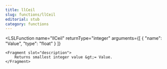 ```yaml
---
title: llCeil
slug: functions/llCeil
editorial: stub
category: functions
---
```


<LSLFunction
	name="llCeil"
	returnType="integer"
	arguments={[
	{
		"name": "Value",
		"type": "float"
	}
]}
>
	<Fragment slot="description">
		Returns smallest integer value &gt;= Value.
	</Fragment>
</LSLFunction>
